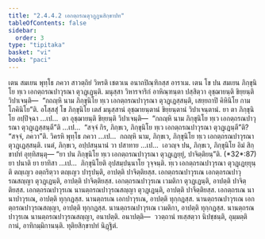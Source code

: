 ```yaml
---
title: "2.4.4.2 เอกตฺถรณตุวฏฺฏนสิกฺขาปท"
tableOfContents: false
sidebar:
  order: 3
type: "tipitaka"
basket: "vi"
book: "paci"
---
```



<DynamicBreadcrumb />

<Division number="936" book="paci">

<Paragraph number="2892" book="paci">
เตน สมเยน พุทฺโธ ภควา สาวตฺถิยํ วิหรติ เชตวเน อนาถปิณฺฑิกสฺส อาราเม. เตน โข ปน สมเยน ภิกฺขุนิโย ทฺเว เอกตฺถรณปาวุรณา ตุวฏฺเฏนฺติ. มนุสฺสา วิหารจาริกํ อาหิณฺฑนฺตา ปสฺสิตฺวา อุชฺฌายนฺติ ขิยฺยนฺติ วิปาเจนฺติ—  “กถญฺหิ นาม ภิกฺขุนิโย ทฺเว เอกตฺถรณปาวุรณา ตุวฏฺเฏสฺสนฺติ, เสยฺยถาปิ คิหินิโย กามโภคินิโย”ติ.
</Paragraph>

<Paragraph number="2893" book="paci">
อโสฺสสุํ โข ภิกฺขุนิโย เตสํ มนุสฺสานํ อุชฺฌายนฺตานํ ขิยฺยนฺตานํ วิปาเจนฺตานํ. ยา ตา ภิกฺขุนิโย อปฺปิจฺฉา …เป…  ตา อุชฺฌายนฺติ ขิยฺยนฺติ วิปาเจนฺติ—  “กถญฺหิ นาม ภิกฺขุนิโย ทฺเว เอกตฺถรณปาวุรณา ตุวฏฺเฏสฺสนฺตี”ติ …เป…  “สจฺจํ กิร, ภิกฺขเว, ภิกฺขุนิโย ทฺเว เอกตฺถรณปาวุรณา ตุวฏฺเฏนฺตี”ติ? “สจฺจํ, ภควา”ติ. วิครหิ พุทฺโธ ภควา …เป…  กถญฺหิ นาม, ภิกฺขเว, ภิกฺขุนิโย ทฺเว เอกตฺถรณปาวุรณา ตุวฏฺเฏสฺสนฺติ. เนตํ, ภิกฺขเว, อปฺปสนฺนานํ วา ปสาทาย …เป…  เอวญฺจ ปน, ภิกฺขเว, ภิกฺขุนิโย อิมํ สิกฺขาปทํ อุทฺทิสนฺตุ—
</Paragraph>

</Division>
<Division number="937" book="paci">

<Paragraph number="2894" book="paci">
<Emphasis>“ยา ปน ภิกฺขุนิโย ทฺเว เอกตฺถรณปาวุรณา ตุวฏฺเฏยฺยุํ, ปาจิตฺติยนฺ”</Emphasis>ติ. (*32*:<Emphasis>87</Emphasis>)
</Paragraph>

</Division>
<Division number="938" book="paci">

<Paragraph number="2895" book="paci">
<Emphasis>ยา ปนา</Emphasis>ติ ยา ยาทิสา …เป…  <Emphasis>ภิกฺขุนิโย</Emphasis>ติ อุปสมฺปนฺนาโย วุจฺจนฺติ.
</Paragraph>

<Paragraph number="2896" book="paci">
<Emphasis>ทฺเว เอกตฺถรณปาวุรณา ตุวฏฺเฏยฺยุนฺ</Emphasis>ติ ตญฺเญว อตฺถริตฺวา ตญฺเญว ปารุปนฺติ, อาปตฺติ ปาจิตฺติยสฺส.
</Paragraph>

</Division>
<Division number="939" book="paci">

<Paragraph number="2897" book="paci">
เอกตฺถรณปาวุรเณ เอกตฺถรณปาวุรณสญฺญา ตุวฏฺเฏนฺติ, อาปตฺติ ปาจิตฺติยสฺส. เอกตฺถรณปาวุรเณ เวมติกา ตุวฏฺเฏนฺติ, อาปตฺติ ปาจิตฺติยสฺส. เอกตฺถรณปาวุรเณ นานตฺถรณปาวุรณสญฺญา ตุวฏฺเฏนฺติ, อาปตฺติ ปาจิตฺติยสฺส.
</Paragraph>

<Paragraph number="2898" book="paci">
เอกตฺถรเณ นานาปาวุรเณ, อาปตฺติ ทุกฺกฏสฺส. นานตฺถรเณ เอกปาวุรเณ, อาปตฺติ ทุกฺกฏสฺส. นานตฺถรณปาวุรเณ เอกตฺถรณปาวุรณสญฺญา, อาปตฺติ ทุกฺกฏสฺส. นานตฺถรณปาวุรเณ เวมติกา, อาปตฺติ ทุกฺกฏสฺส. นานตฺถรณปาวุรเณ นานตฺถรณปาวุรณสญฺญา, อนาปตฺติ.
</Paragraph>

</Division>
<Division number="940" book="paci">

<Paragraph number="2899" book="paci">
อนาปตฺติ—  ววตฺถานํ ทเสฺสตฺวา นิปชฺชนฺติ, อุมฺมตฺติกานํ, อาทิกมฺมิกานนฺติ.

</Paragraph>
</Division>

<Paragraph number="2900" type="center" book="paci">
ทุติยสิกฺขาปทํ นิฏฺฐิตํ.
</Paragraph>